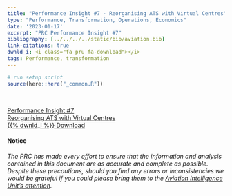 ```yaml
---
title: "Performance Insight #7 - Reorganising ATS with Virtual Centres"
type: "Performance, Transformation, Operations, Economics"
date: '2023-01-17'
excerpt: "PRC Performance Insight #7"
bibliography: [../../../../static/bib/aviation.bib]
link-citations: true
dwnld_i: <i class="fa pru fa-download"></i>
tags: Performance, transformation
---
```

```r
# run setup script
source(here::here("_common.R"))
```
 
<br>
<div class="container">
<div class="row align-items-start">

<a href="https://www.eurocontrol.int/news/eurocontrols-prc-publishes-performance-insight-7-reorganising-ats-virtual-centres" target="_blank" class="btn btn-info" role="button"> Performance Insight #7 <br>  Reorganising ATS with Virtual Centres <br> {{% dwnld_i %}} Download </a>

#### Notice
*The PRC has made every effort to ensure that the information and analysis contained in this document are as accurate and 
complete as possible. Despite these precautions, should you find any errors or inconsistencies we would be grateful if you 
could please bring them to the [Aviation Intelligence Unit's attention](mailto:PRU-Support@eurocontrol.int).*

</div>
</div>